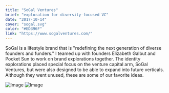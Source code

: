 ```yaml
---
title: "SoGal Ventures"
brief: "exploration for diversity-focused VC"
date: "2017-10-14"
cover: "sogal.svg"
color: "#ED396F"
link: "https://www.sogalventures.com/"
---
```


SoGal is a lifestyle brand that is "redefining the next generation of diverse founders and funders." I teamed up with founders Elizabeth Galbut and Pocket Sun to work on brand explorations together. The identity explorations placed special focus on the venture capital arm, SoGal Ventures, but were also designed to be able to expand into future verticals. Although they went unused, these are some of our favorite ideas.

![Image](@/images/projects/sogal/sogal-brief-2.png)
![Image](@/images/projects/sogal/sogal-logo-1-brief.png)
